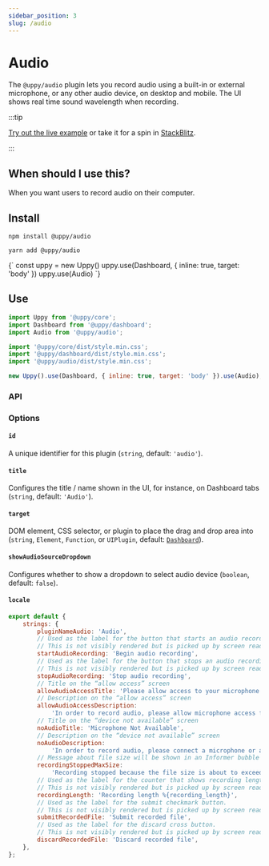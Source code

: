 ```yaml
---
sidebar_position: 3
slug: /audio
---
```




# Audio

The `@uppy/audio` plugin lets you record audio using a built-in or external
microphone, or any other audio device, on desktop and mobile. The UI shows real
time sound wavelength when recording.

:::tip

[Try out the live example](/examples) or take it for a spin in
[StackBlitz](https://stackblitz.com/edit/vitejs-vite-zaqyaf?file=main.js).

:::

## When should I use this?

When you want users to record audio on their computer.

## Install

<Tabs>
  <TabItem value="npm" label="NPM" default>

```shell
npm install @uppy/audio
```

  </TabItem>

  <TabItem value="yarn" label="Yarn">

```shell
yarn add @uppy/audio
```

  </TabItem>

  <TabItem value="cdn" label="CDN">
    <UppyCdnExample>
      {`
        const uppy = new Uppy()
        uppy.use(Dashboard, { inline: true, target: 'body' })
        uppy.use(Audio)
      `}
    </UppyCdnExample>
  </TabItem>
</Tabs>

## Use

```js {3,7,11} showLineNumbers
import Uppy from '@uppy/core';
import Dashboard from '@uppy/dashboard';
import Audio from '@uppy/audio';

import '@uppy/core/dist/style.min.css';
import '@uppy/dashboard/dist/style.min.css';
import '@uppy/audio/dist/style.min.css';

new Uppy().use(Dashboard, { inline: true, target: 'body' }).use(Audio);
```

### API

### Options

#### `id`

A unique identifier for this plugin (`string`, default: `'audio'`).

#### `title`

Configures the title / name shown in the UI, for instance, on Dashboard tabs
(`string`, default: `'Audio'`).

#### `target`

DOM element, CSS selector, or plugin to place the drag and drop area into
(`string`, `Element`, `Function`, or `UIPlugin`, default: [`Dashboard`](/docs/dashboard)).

#### `showAudioSourceDropdown`

Configures whether to show a dropdown to select audio device (`boolean`,
default: `false`).

#### `locale`

```js
export default {
	strings: {
		pluginNameAudio: 'Audio',
		// Used as the label for the button that starts an audio recording.
		// This is not visibly rendered but is picked up by screen readers.
		startAudioRecording: 'Begin audio recording',
		// Used as the label for the button that stops an audio recording.
		// This is not visibly rendered but is picked up by screen readers.
		stopAudioRecording: 'Stop audio recording',
		// Title on the “allow access” screen
		allowAudioAccessTitle: 'Please allow access to your microphone',
		// Description on the “allow access” screen
		allowAudioAccessDescription:
			'In order to record audio, please allow microphone access for this site.',
		// Title on the “device not available” screen
		noAudioTitle: 'Microphone Not Available',
		// Description on the “device not available” screen
		noAudioDescription:
			'In order to record audio, please connect a microphone or another audio input device',
		// Message about file size will be shown in an Informer bubble
		recordingStoppedMaxSize:
			'Recording stopped because the file size is about to exceed the limit',
		// Used as the label for the counter that shows recording length (`1:25`).
		// This is not visibly rendered but is picked up by screen readers.
		recordingLength: 'Recording length %{recording_length}',
		// Used as the label for the submit checkmark button.
		// This is not visibly rendered but is picked up by screen readers.
		submitRecordedFile: 'Submit recorded file',
		// Used as the label for the discard cross button.
		// This is not visibly rendered but is picked up by screen readers.
		discardRecordedFile: 'Discard recorded file',
	},
};
```
